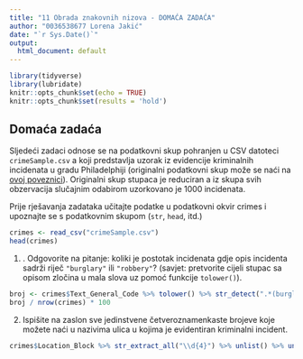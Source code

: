 ```yaml
---
title: "11 Obrada znakovnih nizova - DOMAĆA ZADAĆA"
author: "0036538677 Lorena Jakić" 
date: "`r Sys.Date()`"
output:
  html_document: default
---
```


```r
library(tidyverse)
library(lubridate)
knitr::opts_chunk$set(echo = TRUE)
knitr::opts_chunk$set(results = 'hold')
```



## Domaća zadaća {-}

Sljedeći zadaci odnose se na podatkovni skup pohranjen u CSV datoteci `crimeSample.csv` a koji predstavlja uzorak iz evidencije kriminalnih incidenata u gradu Philadelphiji (originalni podatkovni skup može se naći na <a href = "https://www.opendataphilly.org/dataset/crime-incidents">ovoj poveznici</a>). Originalni skup stupaca je reduciran a iz skupa svih obzervacija slučajnim odabirom uzorkovano je 1000 incidenata.

Prije rješavanja zadataka učitajte podatke u podatkovni okvir crimes i upoznajte se s podatkovnim skupom (`str`, `head`, itd.)
```r
crimes <- read_csv("crimeSample.csv")
head(crimes)
```

1. . Odgovorite na pitanje: koliki je postotak incidenata gdje opis incidenta sadrži riječ `"burglary"` ili `"robbery"`? (savjet: pretvorite cijeli stupac sa opisom zločina u mala slova uz pomoć funkcije `tolower()`).
```r
broj <- crimes$Text_General_Code %>% tolower() %>% str_detect(".*(burglary|robbery).*") %>% sum()
broj / nrow(crimes) * 100

```


2. Ispišite na zaslon sve jedinstvene četveroznamenkaste brojeve koje možete naći u nazivima ulica u kojima je evidentiran kriminalni incident.
```r
crimes$Location_Block %>% str_extract_all("\\d{4}") %>% unlist() %>% unique()

```



